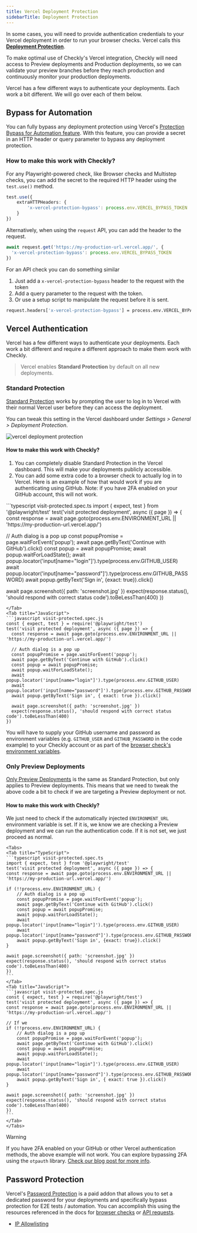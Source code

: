 ```yaml
---
title: Vercel Deployment Protection
sidebarTitle: Deployment Protection
---
```


In some cases, you will need to provide authentication credentials to your Vercel deployment in order to run your browser
checks. Vercel calls this [**Deployment Protection**](https://vercel.com/docs/security/deployment-protection). 

To make optimal use of Checkly's Vercel integration, Checkly will need access to Preview deployments and Production deployments,
so we can validate your preview branches before they reach production and continuously monitor your production deployments.

Vercel has a few different ways to authenticate your deployments. Each work a bit different. We will go over each of them below.

## Bypass for Automation

You can fully bypass any deployment protection using Vercel's [Protection Bypass for Automation feature](https://vercel.com/docs/security/deployment-protection/methods-to-bypass-deployment-protection/protection-bypass-automation).
With this feature, you can provide a secret in an HTTP header or query parameter to bypass any deployment protection.

### How to make this work with Checkly?

For any Playwright-powered check, like Browser checks and Multistep checks, you can add the secret to the required HTTP header 
using the `test.use()` method.

```ts
test.use({
    extraHTTPHeaders: {
        'x-vercel-protection-bypass': process.env.VERCEL_BYPASS_TOKEN
    }
})
```

Alternatively, when using the `request` API, you can add the header to the request.

```ts
await request.get('https://my-production-url.vercel.app/', {
  'x-vercel-protection-bypass': process.env.VERCEL_BYPASS_TOKEN
})
```

For an API check you can do something similar

1. Just add a `x-vercel-protection-bypass` header to the request with the token
2. Add a query parameter to the request with the token.
3. Or use a setup script to manipulate the request before it is sent.

```bash
request.headers['x-vercel-protection-bypass'] = process.env.VERCEL_BYPASS_TOKEN
```

## Vercel Authentication

Vercel has a few different ways to authenticate your deployments. Each work a bit different and require a different approach
to make them work with Checkly.

> Vercel enables **Standard Protection** by default on all new deployments.

### Standard Protection
[Standard Protection](https://vercel.com/docs/concepts/deployments/deployment-protection#vercel-authentication)
works by prompting the user to log in to Vercel with their normal Vercel user before they can access the deployment. 

You can tweak this setting in the Vercel dashboard under *Settings > General > Deployment Protection*.

![vercel deployment protection](/images/docs/images/cicd/vercel/vercel_deployment_protection.png)



#### How to make this work with Checkly?
1. You can completely disable Standard Protection in the Vercel dashboard. This will make your deployments publicly accessible.
2. You can add some extra code to a browser check to actually log in to Vercel. Here is an example of how that would work 
if you are authenticating using GitHub. Note: if you have 2FA enabled on your GitHub account, this will not work.

<Tabs>
<Tab title="TypeScript">
```typescript visit-protected.spec.ts
import { expect, test } from '@playwright/test'
test('visit protected deployment', async ({ page }) => {
  const response = await page.goto(process.env.ENVIRONMENT_URL || 'https://my-production-url.vercel.app/')

  // Auth dialog is a pop up
  const popupPromise = page.waitForEvent('popup');
  await page.getByText('Continue with GitHub').click()
  const popup = await popupPromise;
  await popup.waitForLoadState();
  await popup.locator('input[name="login"]').type(process.env.GITHUB_USER)
  await popup.locator('input[name="password"]').type(process.env.GITHUB_PASSWORD)
  await popup.getByText('Sign in', {exact: true}).click()
    
  await page.screenshot({ path: 'screenshot.jpg' })
  expect(response.status(), 'should respond with correct status code').toBeLessThan(400)
})
```
</Tab>
<Tab title="JavaScript">
```javascript visit-protected.spec.js
const { expect, test } = require('@playwright/test')
test('visit protected deployment', async ({ page }) => {
  const response = await page.goto(process.env.ENVIRONMENT_URL || 'https://my-production-url.vercel.app/')
  
  // Auth dialog is a pop up
  const popupPromise = page.waitForEvent('popup');
  await page.getByText('Continue with GitHub').click()
  const popup = await popupPromise;
  await popup.waitForLoadState();
  await popup.locator('input[name="login"]').type(process.env.GITHUB_USER)
  await popup.locator('input[name="password"]').type(process.env.GITHUB_PASSWORD)
  await popup.getByText('Sign in', { exact: true }).click()

  await page.screenshot({ path: 'screenshot.jpg' })
  expect(response.status(), 'should respond with correct status code').toBeLessThan(400)
})
```
</Tab>
</Tabs>

You will have to supply your GitHub username and password as environment variables (e.g. `GITHUB_USER` and `GITHUB_PASSWORD` in 
the code example) to your Checkly account or as part of the [browser check's environment variables](/docs/browser-checks/variables/).


### Only Preview Deployments

[Only Preview Deployments](https://vercel.com/docs/concepts/deployments/deployment-protection#vercel-authentication)
is the same as Standard Protection, but only applies to Preview deployments. This means that we need to tweak the above code
a bit to check if we are targeting a Preview deployment or not.

#### How to make this work with Checkly?

We just need to check if the automatically injected `ENVIRONMENT_URL` environment variable is set. If it is,
we know we are checking a Preview deployment and we can run the authentication code. If it is not set, we just proceed as normal.

    <Tabs>
    <Tab title="TypeScript">
    ```typescript visit-protected.spec.ts
    import { expect, test } from '@playwright/test'
    test('visit protected deployment', async ({ page }) => {
    const response = await page.goto(process.env.ENVIRONMENT_URL || 'https://my-production-url.vercel.app/')

    if (!!process.env.ENVIRONMENT_URL) {
        // Auth dialog is a pop up
        const popupPromise = page.waitForEvent('popup');
        await page.getByText('Continue with GitHub').click()
        const popup = await popupPromise;
        await popup.waitForLoadState();
        await popup.locator('input[name="login"]').type(process.env.GITHUB_USER)
        await popup.locator('input[name="password"]').type(process.env.GITHUB_PASSWORD)
        await popup.getByText('Sign in', {exact: true}).click()
    }
        
    await page.screenshot({ path: 'screenshot.jpg' })
    expect(response.status(), 'should respond with correct status code').toBeLessThan(400)
    })
    ```
    </Tab>
    <Tab title="JavaScript">
    ```javascript visit-protected.spec.js
    const { expect, test } = require('@playwright/test')
    test('visit protected deployment', async ({ page }) => {
    const response = await page.goto(process.env.ENVIRONMENT_URL || 'https://my-production-url.vercel.app/')

    // If we 
    if (!!process.env.ENVIRONMENT_URL) {
        // Auth dialog is a pop up
        const popupPromise = page.waitForEvent('popup');
        await page.getByText('Continue with GitHub').click()
        const popup = await popupPromise;
        await popup.waitForLoadState();
        await popup.locator('input[name="login"]').type(process.env.GITHUB_USER)
        await popup.locator('input[name="password"]').type(process.env.GITHUB_PASSWORD)
        await popup.getByText('Sign in', { exact: true }).click()
    }

    await page.screenshot({ path: 'screenshot.jpg' })
    expect(response.status(), 'should respond with correct status code').toBeLessThan(400)
    })
    ```
    </Tab>
    </Tabs>

> [!WARNING]
> If you have 2FA enabled on your GitHub or other Vercel authentication methods, the above example will not work. You can
> explore bypassing 2FA using the `otpauth` library. [Check our blog post for more info](https://www.checklyhq.com/blog/how-to-bypass-totp-based-2fa-login-flows-with-playwright/).


## Password Protection
Vercel's [Password Protection](https://vercel.com/docs/concepts/deployments/deployment-protection#password-protection) is a paid
addon that allows you to set a dedicated password for your deployments and specifically bypass protection for E2E tests / automation.
You can accomplish this using the resources referenced in the docs for [browser checks](/docs/browser-checks/login-scenarios/#username--password-login) 
or [API requests](https://www.checklyhq.com/docs/api-checks/setup-script-examples/#dismiss-password-protection-prompt-on-vercel-deployment).


- [IP Allowlisting](https://vercel.com/docs/concepts/deployments/deployment-protection#ip-allowlisting)



